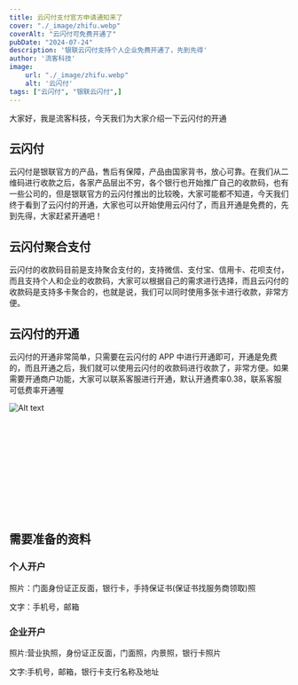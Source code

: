 ```yaml
---
title: 云闪付支付官方申请通知来了
cover: "./_image/zhifu.webp"
coverAlt: "云闪付可免费开通了"
pubDate: "2024-07-24"
description: '银联云闪付支持个人企业免费开通了，先到先得'
author: '流客科技'
image:
    url: "./_image/zhifu.webp"
    alt: '云闪付'
tags: ["云闪付", "银联云闪付",]
---
```



大家好，我是流客科技，今天我们为大家介绍一下云闪付的开通

## 云闪付
 云闪付是银联官方的产品，售后有保障，产品由国家背书，放心可靠。在我们从二维码进行收款之后，各家产品层出不穷，各个银行也开始推广自己的收款码，也有一些公司的，但是银联官方的云闪付推出的比较晚，大家可能都不知道，今天我们终于看到了云闪付的开通，大家也可以开始使用云闪付了，而且开通是免费的，先到先得，大家赶紧开通吧！

## 云闪付聚合支付

云闪付的收款码目前是支持聚合支付的，支持微信、支付宝、信用卡、花呗支付，而且支持个人和企业的收款码，大家可以根据自己的需求进行选择，而且云闪付的收款码是支持多卡聚合的，也就是说，我们可以同时使用多张卡进行收款，非常方便。

## 云闪付的开通
云闪付的开通非常简单，只需要在云闪付的 APP 中进行开通即可，开通是免费的，而且开通之后，我们就可以使用云闪付的收款码进行收款了，非常方便。如果需要开通商户功能，大家可以联系客服进行开通，默认开通费率0.38，联系客服可低费率开通喔


<div style="width:300px;height:200px;display: inline-table;">
  <img src="https://mp-5424e9b8-2652-414a-b1c5-bfc089ca2fbe.cdn.bspapp.com/gw/me.webp" alt="Alt text" title="title" />
</div>


## 需要准备的资料

### 个人开户

照片：门面身份证正反面，银行卡，手持保证书(保证书找服务商领取)照

文字：手机号，邮箱


### 企业开户

照片:营业执照，身份证正反面，门面照，内景照，银行卡照片

文字:手机号，邮箱，银行卡支行名称及地址

